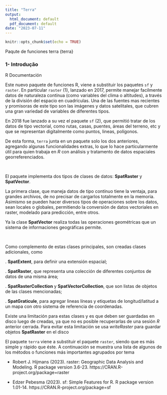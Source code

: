 ```yaml
---
title: "Terra"
output:
  html_document: default
  pdf_document: default
date: "2023-07-11"
---
```


```r
knitr::opts_chunk$set(echo = TRUE)
```


Paqute de funciones terra {terra} 

### 1- Introdução

R Documentación 

Este nuevo paquete de funciones R, viene a substituir los paquetes `sf` y `raster`. En particular `raster` (1), lanzado en 2017, permite manejar facilmente datos de naturaleza contínua (como variables del clima o altitudes), a través de la división del espacio en cuadrículas. Una de las fuentes mas recientes y promisoras de este tipo son las imágenes y datos satelitales, que cubren una gran variedad de variables de diferentes tipos.

En 2018 fue lanzado a su vez el paquete `sf` (2), que permitió tratar de los datos de tipo vectorial, como rutas, casas, puentes, áreas del terreno, etc y que se representan digitalmente como puntos, lineas, polígonos.

De esta forma, `terra` junta en un paquete solo los dos anteriores, agregando algunas funcionalidades extras, lo que lo hace particularmente útil para quien trabaja en _R_ con análisis y tratamento de datos espaciales georreferenciados.

\

El paquete implementa dos tipos de clases de datos: **SpatRaster** y **SpatVector**. 

La primera clase, que maneja datos de tipo contínuo tiene la ventaja, para grandes archivos, de no precisar de cargarlos totalmente en la memoria. Asimismo se pueden hacer diversos tipos de operaciones sobre los datos, sean locales o globales, permitiendo la conversión de datos vectoriales en raster, modelado para predicción, entre otros.

Ya la clase **SpatVector** realiza todas las operaciones geométricas que un sistema de informaciones geográficas permite.

\


Como complemento de estas clases principales, son creadas clases adicionales, como

  . **SpatExtent**, para definir una extensión espacial;
  
  . **SpatRaster**, que representa una colección de diferentes conjuntos de datos de una misma área;
  
  . **SpatRasterCollection** y **SpatVectorCollection**, que son listas de objetos de las clases mencionadas;
  
  . **SpatGraticule**, para agregar lineas líneas y etiquetas de longitud/latitud a un mapa con otro
sistema de referencia de coordenadas.

Existe una limitación para estas clases y es que deben ser guardadas en disco luego de creadas, ya que no es posible recuperarlas de una sesión _R_ anterior cerrada. Para evitar esta limitación se usa _writeRaster_ para guardar objetos **SpatRaster** en el disco 


El paquete `terra` viene a substituir el paquete `raster`, siendo que es más simple y rápido que éste.
A continuación se muestra una lista de algunos de los métodos o funciones más importantes agrupados por tema



  +  Robert J. Hijmans (2023). raster: Geographic Data Analysis and Modeling. R package version 3.6-23. https://CRAN.R-project.org/package=raster
  
   +  Edzer Pebesma (2023). sf: Simple Features for R. R package version 1.01-14.
  https://CRAN.R-project.org/package=sf
  
  